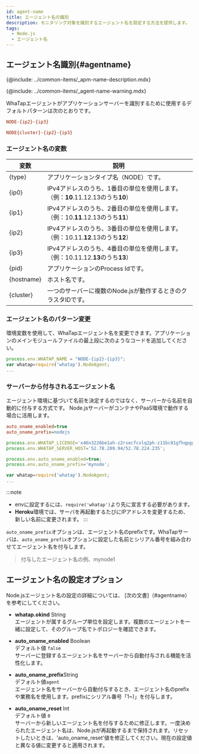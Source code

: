 ```yaml
---
id: agent-name
title: エージェント名の識別
description: モニタリング対象を識別するエージェント名を設定する方法を提供します。
tags:
  - Node.js
  - エージェント名
---
```


## エージェント名識別{#agentname}

{@include: ../common-items/_apm-name-description.mdx}

{@include: ../common-items/_agent-name-warning.mdx}

WhaTapエージェントがアプリケーションサーバーを識別するために使用するデフォルトパターンは次のとおりです。

```ini title='기본 환경'
NODE-{ip2}-{ip3}
```

```ini title='클러스터(cluster) 환경'
NODE{cluster}-{ip2}-{ip3}
```

### エージェント名の変数

| 変数         | 説明                                                                      |
| ---------- | ----------------------------------------------------------------------- |
| {type}     | アプリケーションタイプ名（NODE）です。                                                   |
| {ip0}      | IPv4アドレスのうち、1番目の単位を使用します。（例：**10**.11.12.13のうち**10**）                   |
| {ip1}      | IPv4アドレスのうち、2番目の単位を使用します。（例：10.**11**.12.13のうち**11**）                   |
| {ip2}      | IPv4アドレスのうち、3番目の単位を使用します。（例：10.11.**12**.13のうち**12**）                   |
| {ip3}      | IPv4アドレスのうち、4番目の単位を使用します。（例：10.11.12.**13**のうち**13**）                   |
| {pid}      | アプリケーションのProcess Idです。                                                  |
| {hostname} | ホスト名です。                                                                 |
| {cluster}  | 一つのサーバーに複数のNode.jsが動作するときのクラスタIDです。                                     |

### エージェント名のパターン変更

環境変数を使用して、WhaTapエージェント名を変更できます。アプリケーションのメインモジュールファイルの最上段に次のようなコードを追加してください。

```javascript {1} showLineNumbers
process.env.WHATAP_NAME = "NODE-{ip2}-{ip3}";
var whatap=require('whatap').NodeAgent;
...
```

### サーバーから付与されるエージェント名

エージェント環境に基づいて名前を決定するのではなく、サーバーから名前を自動的に付与する方式です。 Node.jsサーバーがコンテナやPaaS環境で動作する場合に活用します。

```ini title='whatap.conf' showLineNumbers
auto_oname_enabled=true
auto_oname_prefix=nodejs
```

```javascript title='env에 설정(app.js)' {4,5} showLineNumbers
process.env.WHATAP_LICENSE='x46n3226be1ah-z2rsecfcvlq2ph-z11bc81gfhqpgg';
process.env.WHATAP_SERVER_HOST='52.78.209.94/52.78.224.235';

process.env.auto_oname_enabled=true;
process.env.auto_oname_prefix='mynode';

var whatap=require('whatap').NodeAgent;
...
```

:::note

-   envに設定するには、`require('whatap')`より先に宣言する必要があります。
-   **Heroku**環境では、サーバを再起動するたびにIPアドレスを変更するため、新しい名前に変更されます。
    :::

`auto_oname_prefix`オプションは、エージェント名のprefixです。WhaTapサーバは、`auto_oname_prefix`オプションに設定した名前とシリアル番号を組み合わせてエージェント名を付与します。

> 付与したエージェント名の例、mynode1

## エージェント名の設定オプション

Node.jsエージェント名の設定の詳細については、 [次の文書]（#agentname）を参考にしてください。

-   **whatap.okind** <span class='type'>String</span><br/>
     エージェントが属するグループ単位を設定します。複数のエージェントを一緒に設定して、そのグループ名でトポロジーを確認できます。

-   **auto_oname_enabled** <span class='type'>Boolean</span><br/>
      デフォルト値 `false`<br/>
      サーバーに登録するエージェント名をサーバーから自動付与される機能を活性化します。

-   **auto_oname_prefix**<span class='type'>String</span><br/>
      デフォルト値`agent`<br/>
      エージェント名をサーバーから自動付与するとき、エージェント名のprefixや業務名を使用します。prefixにシリアル番号「1~)」を付与します。

-   **auto_oname_reset** <span class='type'>Int</span><br/>
      デフォルト値 `0`<br/>
      サーバーから新しいエージェント名を付与するために修正します。一度決められたエージェント名は、Node.jsが再起動するまで保持されます。リセットしたいときは、'auto_oname_reset'値を修正してください。現在の設定値と異なる値に変更すると適用されます。
